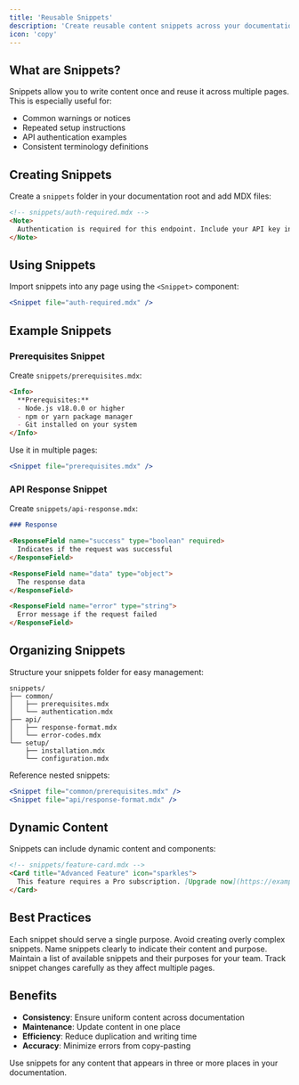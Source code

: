 ```yaml
---
title: 'Reusable Snippets'
description: 'Create reusable content snippets across your documentation'
icon: 'copy'
---
```


## What are Snippets?

Snippets allow you to write content once and reuse it across multiple pages. This is especially useful for:

- Common warnings or notices
- Repeated setup instructions
- API authentication examples
- Consistent terminology definitions

## Creating Snippets

Create a `snippets` folder in your documentation root and add MDX files:

```md
<!-- snippets/auth-required.mdx -->
<Note>
  Authentication is required for this endpoint. Include your API key in the `Authorization` header.
</Note>
```

## Using Snippets

Import snippets into any page using the `<Snippet>` component:

```jsx
<Snippet file="auth-required.mdx" />
```

## Example Snippets

### Prerequisites Snippet

Create `snippets/prerequisites.mdx`:

```md
<Info>
  **Prerequisites:**
  - Node.js v18.0.0 or higher
  - npm or yarn package manager
  - Git installed on your system
</Info>
```

Use it in multiple pages:

```jsx
<Snippet file="prerequisites.mdx" />
```

### API Response Snippet

Create `snippets/api-response.mdx`:

```md
### Response

<ResponseField name="success" type="boolean" required>
  Indicates if the request was successful
</ResponseField>

<ResponseField name="data" type="object">
  The response data
</ResponseField>

<ResponseField name="error" type="string">
  Error message if the request failed
</ResponseField>
```

## Organizing Snippets

Structure your snippets folder for easy management:

```
snippets/
├── common/
│   ├── prerequisites.mdx
│   └── authentication.mdx
├── api/
│   ├── response-format.mdx
│   └── error-codes.mdx
└── setup/
    ├── installation.mdx
    └── configuration.mdx
```

Reference nested snippets:

```jsx
<Snippet file="common/prerequisites.mdx" />
<Snippet file="api/response-format.mdx" />
```

## Dynamic Content

Snippets can include dynamic content and components:

```md
<!-- snippets/feature-card.mdx -->
<Card title="Advanced Feature" icon="sparkles">
  This feature requires a Pro subscription. [Upgrade now](https://example.com/upgrade)
</Card>
```

## Best Practices

<AccordionGroup>
  <Accordion title="Keep snippets focused">
    Each snippet should serve a single purpose. Avoid creating overly complex snippets.
  </Accordion>
  
  <Accordion title="Use descriptive names">
    Name snippets clearly to indicate their content and purpose.
  </Accordion>
  
  <Accordion title="Document snippet usage">
    Maintain a list of available snippets and their purposes for your team.
  </Accordion>
  
  <Accordion title="Version control">
    Track snippet changes carefully as they affect multiple pages.
  </Accordion>
</AccordionGroup>

## Benefits

- **Consistency**: Ensure uniform content across documentation
- **Maintenance**: Update content in one place
- **Efficiency**: Reduce duplication and writing time
- **Accuracy**: Minimize errors from copy-pasting

<Tip>
  Use snippets for any content that appears in three or more places in your documentation.
</Tip>